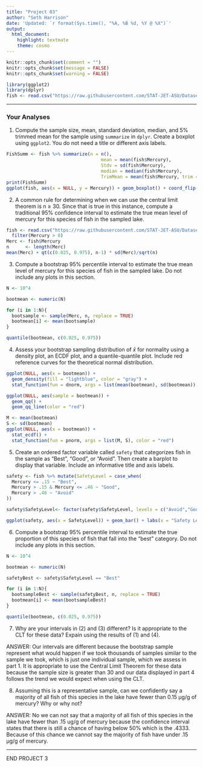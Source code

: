 ```yaml
---
title: "Project 03"
author: "Seth Harrison"
date: 'Updated: `r format(Sys.time(), "%A, %B %d, %Y @ %X")`'
output: 
  html_document: 
    highlight: textmate
    theme: cosmo
---
```


```r
knitr::opts_chunk$set(comment = "")
knitr::opts_chunk$set(message = FALSE)
knitr::opts_chunk$set(warning = FALSE)
```

```r
library(ggplot2)
library(dplyr)
fish <- read.csv("https://raw.githubusercontent.com/STAT-JET-ASU/Datasets/master/Chihara/FishMercury.csv")
```

<hr>

### Your Analyses

1) Compute the sample size, mean, standard deviation, median, and 5% trimmed mean for the sample using `summarize` in `dplyr`. Create a boxplot using `ggplot2`. You do not need a title or different axis labels.

```r
FishSumm <- fish %>% summarize(n = n(),
                                   mean = mean(fish$Mercury),
                                   Stdv = sd(fish$Mercury),
                                   median = median(fish$Mercury),
                                   TrimMean = mean(fish$Mercury, trim = .05))
print(FishSumm)
ggplot(fish, aes(x = NULL, y = Mercury)) + geom_boxplot() + coord_flip()


```
2) A common rule for determining when we can use the central limit theorem is n ≥ 30. Since that is true in this instance, compute a traditional 95% confidence interval to estimate the true mean level of mercury for this species of fish in the sampled lake. 

```r
fish <- read.csv("https://raw.githubusercontent.com/STAT-JET-ASU/Datasets/master/Chihara/FishMercury.csv") %>%
  filter(Mercury > 0)
Merc <- fish$Mercury
n      <- length(Merc)
mean(Merc) + qt(c(0.025, 0.975), n-1) * sd(Merc)/sqrt(n)
```
3) Compute a bootstrap 95% percentile interval to estimate the true mean level of mercury for this species of fish in the sampled lake. Do not include any plots in this section.

```r
N <- 10^4

bootmean <- numeric(N)

for (i in 1:N){
  bootsample <- sample(Merc, n, replace = TRUE)
  bootmean[i] <- mean(bootsample)
}

quantile(bootmean, c(0.025, 0.975))
```


4) Assess your bootstrap sampling distribution of $\bar{x}$ for normality using a density plot, an ECDF plot, and a quantile-quantile plot. Include red reference curves for the theoretical normal distribution.

```r
ggplot(NULL, aes(x = bootmean)) + 
  geom_density(fill = "lightblue", color = "gray") +
  stat_function(fun = dnorm, args = list(mean(bootmean), sd(bootmean)), color = "red")

ggplot(NULL, aes(sample = bootmean)) + 
  geom_qq() + 
  geom_qq_line(color = "red")

M <- mean(bootmean)
S <- sd(bootmean)
ggplot(NULL, aes(x = bootmean)) + 
  stat_ecdf() +
  stat_function(fun = pnorm, args = list(M, S), color = "red")
```

5) Create an ordered factor variable called `safety` that categorizes fish in the sample as "Best", "Good", or "Avoid". Then create a barplot to display that variable. Include an informative title and axis labels.

```r
safety <- fish %>% mutate(SafetyLevel = case_when(
  Mercury <= .15 ~ "Best",
  Mercury > .15 & Mercury <= .46 ~ "Good",
  Mercury > .46 ~ "Avoid"
))

safety$SafetyLevel<- factor(safety$SafetyLevel, levels = c("Avoid","Good","Best"))

ggplot(safety, aes(x = SafetyLevel)) + geom_bar() + labs(x = "Safety Level", y = "Amount of this type in Lake", title = "Safety Levels of Fish in Lake")
```


6) Compute a bootstrap 95% percentile interval to estimate the true proportion of this species of fish that fall into the "best" category. Do not include any plots in this section.

```r
N <- 10^4

bootmean <- numeric(N)

safetyBest <- safety$SafetyLevel == "Best"

for (i in 1:N){
  bootsampleBest <- sample(safetyBest, n, replace = TRUE)
  bootmean[i] <- mean(bootsampleBest)
}

quantile(bootmean, c(0.025, 0.975))
```


7) Why are your intervals in (2) and (3) different? Is it appropriate to the CLT for these data? Expain using the results of (1) and (4). 

ANSWER: Our intervals are different because the bootstrap sample represent what would happen if we took thousands of samples similar to the sample we took, which is just one individual sample, which we assess in part 1. It is appropriate to use the Central Limit Theorem for these data because the sample size is greater than 30 and our data displayed in part 4 follows the trend we would expect when using the CLT.


8) Assuming this is a representative sample, can we confidently say a majority of all fish of this species in the lake have fewer than 0.15 µg/g of mercury? Why or why not?

ANSWER: No we can not say that a majority of all fish of this species in the lake have fewer than .15 ug/g of mercury because the confidence interval states that there is still a chance of having below 50% which is the .4333. Because of this chance we cannot say the majority of fish have under .15 µg/g of mercury.

<hr>

END PROJECT 3